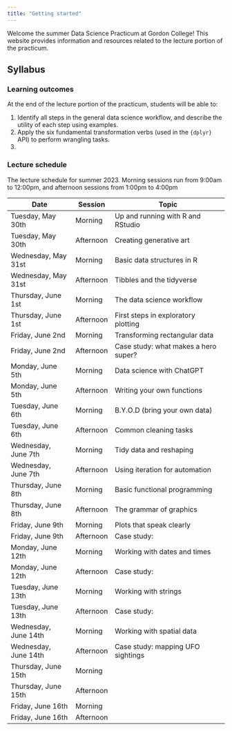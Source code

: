 ```yaml
---
title: "Getting started"
---
```


Welcome the summer Data Science Practicum at Gordon College! This website provides information and resources related to the lecture portion of the practicum.

## Syllabus

### Learning outcomes

At the end of the lecture portion of the practicum, students will be able to:

1.  Identify all steps in the general data science workflow, and describe the utility of each step using examples.
2.  Apply the six fundamental transformation verbs (used in the `{dplyr}` API) to perform wrangling tasks.
3.  

### Lecture schedule

The lecture schedule for summer 2023. Morning sessions run from 9:00am to 12:00pm, and afternoon sessions from 1:00pm to 4:00pm

| Date                 | Session   | Topic                                |
|----------------------|-----------|--------------------------------------|
| Tuesday, May 30th    | Morning   | Up and running with R and RStudio    |
| Tuesday, May 30th    | Afternoon | Creating generative art              |
| Wednesday, May 31st  | Morning   | Basic data structures in R           |
| Wednesday, May 31st  | Afternoon | Tibbles and the tidyverse            |
| Thursday, June 1st   | Morning   | The data science workflow            |
| Thursday, June 1st   | Afternoon | First steps in exploratory plotting  |
| Friday, June 2nd     | Morning   | Transforming rectangular data        |
| Friday, June 2nd     | Afternoon | Case study: what makes a hero super? |
| Monday, June 5th     | Morning   | Data science with ChatGPT            |
| Monday, June 5th     | Afternoon | Writing your own functions           |
| Tuesday, June 6th    | Morning   | B.Y.O.D (bring your own data)        |
| Tuesday, June 6th    | Afternoon | Common cleaning tasks                |
| Wednesday, June 7th  | Morning   | Tidy data and reshaping              |
| Wednesday, June 7th  | Afternoon | Using iteration for automation       |
| Thursday, June 8th   | Morning   | Basic functional programming         |
| Thursday, June 8th   | Afternoon | The grammar of graphics              |
| Friday, June 9th     | Morning   | Plots that speak clearly             |
| Friday, June 9th     | Afternoon | Case study:                          |
| Monday, June 12th    | Morning   | Working with dates and times         |
| Monday, June 12th    | Afternoon | Case study:                          |
| Tuesday, June 13th   | Morning   | Working with strings                 |
| Tuesday, June 13th   | Afternoon | Case study:                          |
| Wednesday, June 14th | Morning   | Working with spatial data            |
| Wednesday, June 14th | Afternoon | Case study: mapping UFO sightings    |
| Thursday, June 15th  | Morning   |                                      |
| Thursday, June 15th  | Afternoon |                                      |
| Friday, June 16th    | Morning   |                                      |
| Friday, June 16th    | Afternoon |                                      |
